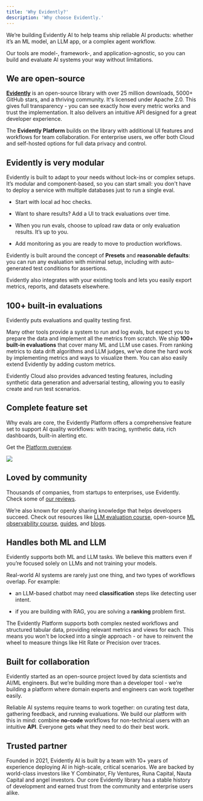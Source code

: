 ```yaml
---
title: 'Why Evidently?'
description: 'Why choose Evidently.'
---
```


We’re building Evidently AI to help teams ship reliable AI products: whether it’s an ML model, an LLM app, or a complex agent workflow.

Our tools are model-, framework-, and application-agnostic, so you can build and evaluate AI systems your way without limitations.

## We are open-source

[**Evidently**](https://github.com/evidentlyai/evidently) is an open-source library with over 25 million downloads, 5000+ GitHub stars, and a thriving community. It's licensed under Apache 2.0. This gives full transparency - you can see exactly how every metric works and trust the implementation. It also delivers an intuitive API designed for a great developer experience.

The **Evidently Platform** builds on the library with additional UI features and workflows for team collaboration. For enterprise users, we offer both Cloud and self-hosted options for full data privacy and control.

## Evidently is very modular 

Evidently is built to adapt to your needs without lock-ins or complex setups. It’s modular and component-based, so you can start small: you don't have to deploy a service with multiple databases just to run a single eval.

* Start with local ad hoc checks. 

* Want to share results? Add a UI to track evaluations over time. 

* When you run evals, choose to upload raw data or only evaluation results. It’s up to you. 

* Add monitoring as you are ready to move to production workflows.

Evidently is built around the concept of **Presets** and **reasonable defaults**: you can run any evaluation with minimal setup, including with auto-generated test conditions for assertions. 

Evidently also integrates with your existing tools and lets you easily export metrics, reports, and datasets elsewhere. 

## 100+ built-in evaluations

Evidently puts evaluations and quality testing first. 

Many other tools provide a system to run and log evals, but expect you to prepare the data and implement all the metrics from scratch. We ship **100+ built-in evaluations** that cover many ML and LLM use cases. From ranking metrics to data drift algorithms and LLM judges, we’ve done the hard work by implementing metrics and ways to visualize them. You can also easily extend Evidently by adding custom metrics. 

Evidently Cloud also provides advanced testing features, including synthetic data generation and adversarial testing, allowing you to easily create and run test scenarios.

## Complete feature set

Why evals are core, the Evidently Platform offers a comprehensive feature set to support AI quality workflows: with tracing, synthetic data, rich dashboards, built-in alerting etc.

Get the [Platform overview](/docs/platform/overview).

![](/images/dashboard_llm_tabs.gif)

## Loved by community

Thousands of companies, from startups to enterprises, use Evidently. Check some of [our reviews](https://www.evidentlyai.com/reviews).

We’re also known for openly sharing knowledge that helps developers succeed. Check out resources like [LLM evaluation course](https://www.evidentlyai.com/llm-evaluations-course), open-source [ML observability course](https://www.evidentlyai.com/ml-observability-course), [guides](https://www.evidentlyai.com/mlops-guides), and [blogs](https://www.evidentlyai.com/blog).

## Handles both ML and LLM 

Evidently supports both ML and LLM tasks. We believe this matters even if you’re focused solely on LLMs and not training your models.

Real-world AI systems are rarely just one thing, and two types of workflows overlap. For example:

* an LLM-based chatbot may need **classification** steps like detecting user intent.

* if you are building with RAG, you are solving a **ranking** problem first.

The Evidently Platform supports both complex nested workflows and structured tabular data, providing relevant metrics and views for each. This means you won't be locked into a single approach - or have to reinvent the wheel to measure things like Hit Rate or Precision over traces.

## Built for collaboration

Evidently started as an open-source project loved by data scientists and AI/ML engineers. But we’re building more than a developer tool - we’re building a platform where domain experts and engineers can work together easily.

Reliable AI systems require teams to work together: on curating test data, gathering feedback, and running evaluations. We build our platform with this in mind: combine **no-code** workflows for non-technical users with an intuitive **API**. Everyone gets what they need to do their best work.

## Trusted partner 

Founded in 2021, Evidently AI is built by a team with 10+ years of experience deploying AI in high-scale, critical scenarios. We are backed by world-class investors like Y Combinator, Fly Ventures, Runa Capital, Nauta Capital and angel investors. Our core Evidently library has a stable history of development and earned trust from the community and enterprise users alike.